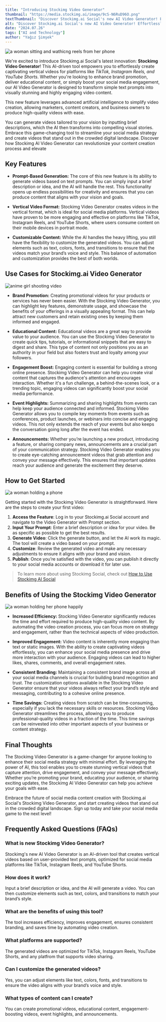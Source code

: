 ```yaml
---
title: "Introducing Stockimg Video Generator"
thumbnail: "https://media.stockimg.ai/image/9cS-N6RuD96O.png"
textThumbnail: "Discover Stockimg.ai Social's new AI Video Generator! Effortlessly create engaging vertical videos for TikTok, Instagram Reels, and YouTube Shorts. Ideal for brand promotion, educational content, and more. Learn how this AI-driven tool can boost your social media strategy today!"
alt: "Discover Stockimg.ai Social's new AI Video Generator! Effortlessly create engaging vertical videos for TikTok, Instagram Reels, and YouTube Shorts. Ideal for brand promotion, educational content, and more. Learn how this AI-driven tool can boost your social media strategy today!"
date: "2024.07.26"
tags: ["AI and Technology"]
author: "Yağız Şimşek"
---
```


![a woman sitting and wathicng reels from her phone](https://media.stockimg.ai/image/9cS-N6RuD96O.png)

We're excited to introduce Stockimg.ai Social's latest innovation: **Stockimg Video Generator**! This AI-driven tool empowers you to effortlessly create captivating vertical videos for platforms like *TikTok, Instagram Reels, and YouTube Shorts*. Whether you're looking to enhance brand promotion, deliver educational content, or simply boost your social media engagement, our AI Video Generator is designed to transform simple text prompts into visually stunning and highly engaging video content.

This new feature leverages advanced artificial intelligence to simplify video creation, allowing marketers, content creators, and business owners to produce high-quality videos with ease. 

You can generate videos tailored to your vision by inputting brief descriptions, which the AI then transforms into compelling visual stories. Embrace this game-changing tool to streamline your social media strategy and create videos that stand out in the crowded digital landscape. Discover how Stockimg AI Video Generator can revolutionize your content creation process and elevate 

## Key Features

- **Prompt-Based Generation:** The core of this new feature is its ability to generate videos based on text prompts. You can simply input a brief description or idea, and the AI will handle the rest. This functionality opens up endless possibilities for creativity and ensures that you can produce content that aligns with your vision and goals.

- **Vertical Video Format:** Stockimg Video Generator creates videos in the vertical format, which is ideal for social media platforms. Vertical videos have proven to be more engaging and effective on platforms like TikTok, Instagram Reels, and YouTube Shorts, where users consume content on their mobile devices in portrait mode.

- **Customizable Content:** While the AI handles the heavy lifting, you still have the flexibility to customize the generated videos. You can adjust elements such as text, colors, fonts, and transitions to ensure that the videos match your brand’s voice and style. This balance of automation and customization provides the best of both worlds.

## Use Cases for Stockimg.ai Video Generator

![anime girl shooting video](https://media.stockimg.ai/image/5Wl3sl04mLG9.png)

- **Brand Promotion:** Creating promotional videos for your products or services has never been easier. With the Stockimg Video Generator, you can highlight key features, demonstrate usage, and showcase the benefits of your offerings in a visually appealing format. This can help attract new customers and retain existing ones by keeping them informed and engaged.

- **Educational Content:** Educational videos are a great way to provide value to your audience. You can use the Stockimg Video Generator to create quick tips, tutorials, or informational snippets that are easy to digest and share. This type of content not only positions you as an authority in your field but also fosters trust and loyalty among your followers.

- **Engagement Boost:** Engaging content is essential for building a strong online presence. Stockimg Video Generator can help you create viral content that captures the audience's attention and encourages interaction. Whether it's a fun challenge, a behind-the-scenes look, or a trending topic, engaging videos can significantly boost your social media performance.

- **Event Highlights:** Summarizing and sharing highlights from events can help keep your audience connected and informed. Stockimg Video Generator allows you to compile key moments from events such as conferences, product launches, or webinars into concise and engaging videos. This not only extends the reach of your events but also keeps the conversation going long after the event has ended.

- **Announcements:** Whether you’re launching a new product, introducing a feature, or sharing company news, announcements are a crucial part of your communication strategy. Stockimg Video Generator enables you to create eye-catching announcement videos that grab attention and convey your message effectively. This ensures that important updates reach your audience and generate the excitement they deserve.

## How to Get Started

![a woman holding a phone](https://media.stockimg.ai/image/YmWcYWaewPal.png)

Getting started with the Stockimg Video Generator is straightforward. Here are the steps to create your first video:

1. **Access the Feature**: Log in to your Stockimg.ai Social account and navigate to the Video Generator with Prompt section.
2. **Input Your Prompt**: Enter a brief description or idea for your video. Be as specific as possible to get the best results.
3. **Generate Video**: Click the generate button, and let the AI work its magic. The tool will create a video based on your prompt.
4. **Customize**: Review the generated video and make any necessary adjustments to ensure it aligns with your brand and vision.
5. **Publish**: Once you’re satisfied with the video, you can publish it directly to your social media accounts or download it for later use.

> To learn more about using Stockimg Social, check out [How to Use Stockimg AI Social](https://stockimg.ai/blog/guide/how-to-use-stockimg-social)

## Benefits of Using the Stockimg Video Generator

![a woman holding her phone happily](https://media.stockimg.ai/image/YJ-WdEv1i3c7.png)

- **Increased Efficiency:** Stockimg Video Generator significantly reduces the time and effort required to produce high-quality video content. By automating the video creation process, you can focus more on strategy and engagement, rather than the technical aspects of video production.

- **Improved Engagement:** Video content is inherently more engaging than text or static images. With the ability to create captivating videos effortlessly, you can enhance your social media presence and drive more interaction with your audience. Engaging videos can lead to higher likes, shares, comments, and overall engagement rates.

- **Consistent Branding:** Maintaining a consistent brand image across all your social media channels is crucial for building brand recognition and trust. The customization options available in the Stockimg Video Generator ensure that your videos always reflect your brand’s style and messaging, contributing to a cohesive online presence.

- **Time Savings:** Creating videos from scratch can be time-consuming, especially if you lack the necessary skills or resources. Stockimg Video Generator streamlines the process, allowing you to produce professional-quality videos in a fraction of the time. This time savings can be reinvested into other important aspects of your business or content strategy.

## Final Thoughts

The Stockimg Video Generator is a game-changer for anyone looking to enhance their social media strategy with minimal effort. By leveraging the power of AI, this tool enables you to create stunning vertical videos that capture attention, drive engagement, and convey your message effectively. Whether you’re promoting your brand, educating your audience, or sharing exciting updates, the Stockimg AI Video Generator can help you achieve your goals with ease.

Embrace the future of social media content creation with Stockimg.ai Social's Stockimg Video Generator, and start creating videos that stand out in the crowded digital landscape. Sign up today and take your social media game to the next level!

## Frequently Asked Questions (FAQs)

### What is new Stockimg Video Generator?
Stockimg's new AI Video Generator is an AI-driven tool that creates vertical videos based on user-provided text prompts, optimized for social media platforms like TikTok, Instagram Reels, and YouTube Shorts.

### How does it work?

Input a brief description or idea, and the AI will generate a video. You can then customize elements such as text, colors, and transitions to match your brand’s style.

### What are the benefits of using this tool?

The tool increases efficiency, improves engagement, ensures consistent branding, and saves time by automating video creation.

### What platforms are supported?

The generated videos are optimized for TikTok, Instagram Reels, YouTube Shorts, and any platfrom that supports video sharing.

### Can I customize the generated videos?

Yes, you can adjust elements like text, colors, fonts, and transitions to ensure the video aligns with your brand’s voice and style.

### What types of content can I create?

You can create promotional videos, educational content, engagement-boosting videos, event highlights, and announcements.